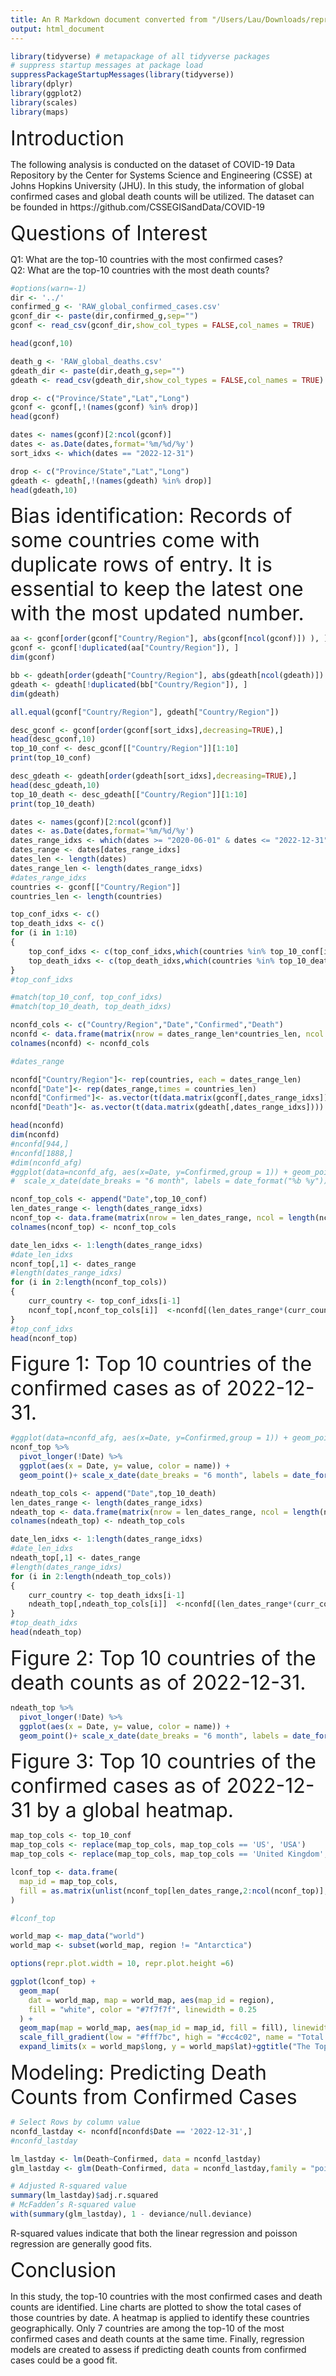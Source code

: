---
title: An R Markdown document converted from "/Users/Lau/Downloads/reproducible-report-on-covid19-data.ipynb"
output: html_document
---

```{r}
library(tidyverse) # metapackage of all tidyverse packages
# suppress startup messages at package load
suppressPackageStartupMessages(library(tidyverse))
library(dplyr)
library(ggplot2)
library(scales)
library(maps)
```

<font size="6"> Introduction </font>

The following analysis is conducted on the dataset of COVID-19 Data Repository by the Center for Systems Science and Engineering (CSSE) at Johns Hopkins University (JHU). In this study, the information of global confirmed cases and global death counts will be utilized. The dataset can be founded in https://github.com/CSSEGISandData/COVID-19

<font size="6"> Questions of Interest </font>

Q1: What are the top-10 countries with the most confirmed cases? <br>
Q2: What are the top-10 countries with the most death counts? <br>

```{r}
#options(warn=-1)
dir <- '../'
confirmed_g <- 'RAW_global_confirmed_cases.csv'
gconf_dir <- paste(dir,confirmed_g,sep="")
gconf <- read_csv(gconf_dir,show_col_types = FALSE,col_names = TRUE)

head(gconf,10)

death_g <- 'RAW_global_deaths.csv'
gdeath_dir <- paste(dir,death_g,sep="")
gdeath <- read_csv(gdeath_dir,show_col_types = FALSE,col_names = TRUE)

```

```{r}
drop <- c("Province/State","Lat","Long")
gconf <- gconf[,!(names(gconf) %in% drop)]
head(gconf)
```

```{r}
dates <- names(gconf)[2:ncol(gconf)]
dates <- as.Date(dates,format='%m/%d/%y')
sort_idxs <- which(dates == "2022-12-31")

```

```{r}
drop <- c("Province/State","Lat","Long")
gdeath <- gdeath[,!(names(gdeath) %in% drop)]
head(gdeath,10)
```

<font size="6"> Bias identification: Records of some countries come with duplicate rows of entry. It is essential to keep the latest one with the most updated number. </font>

```{r}
aa <- gconf[order(gconf["Country/Region"], abs(gconf[ncol(gconf)]) ), ]
gconf <- gconf[!duplicated(aa["Country/Region"]), ]
dim(gconf)

bb <- gdeath[order(gdeath["Country/Region"], abs(gdeath[ncol(gdeath)]) ), ]
gdeath <- gdeath[!duplicated(bb["Country/Region"]), ]
dim(gdeath)

all.equal(gconf["Country/Region"], gdeath["Country/Region"])
```

```{r}
desc_gconf <- gconf[order(gconf[sort_idxs],decreasing=TRUE),]
head(desc_gconf,10)
top_10_conf <- desc_gconf[["Country/Region"]][1:10]
print(top_10_conf)
```

```{r}
desc_gdeath <- gdeath[order(gdeath[sort_idxs],decreasing=TRUE),]
head(desc_gdeath,10)
top_10_death <- desc_gdeath[["Country/Region"]][1:10]
print(top_10_death)
```

```{r}
dates <- names(gconf)[2:ncol(gconf)]
dates <- as.Date(dates,format='%m/%d/%y')
dates_range_idxs <- which(dates >= "2020-06-01" & dates <= "2022-12-31")
dates_range <- dates[dates_range_idxs]
dates_len <- length(dates)
dates_range_len <- length(dates_range_idxs)
#dates_range_idxs
countries <- gconf[["Country/Region"]]
countries_len <- length(countries)

top_conf_idxs <- c()
top_death_idxs <- c()
for (i in 1:10)
{
    top_conf_idxs <- c(top_conf_idxs,which(countries %in% top_10_conf[i]))
    top_death_idxs <- c(top_death_idxs,which(countries %in% top_10_death[i]))
}
#top_conf_idxs

#match(top_10_conf, top_conf_idxs)
#match(top_10_death, top_death_idxs)
```

```{r}
nconfd_cols <- c("Country/Region","Date","Confirmed","Death")
nconfd <- data.frame(matrix(nrow = dates_range_len*countries_len, ncol = length(nconfd_cols)))
colnames(nconfd) <- nconfd_cols

#dates_range

nconfd["Country/Region"]<- rep(countries, each = dates_range_len)
nconfd["Date"]<- rep(dates_range,times = countries_len)
nconfd["Confirmed"]<- as.vector(t(data.matrix(gconf[,dates_range_idxs])))
nconfd["Death"]<- as.vector(t(data.matrix(gdeath[,dates_range_idxs])))

head(nconfd)
dim(nconfd)
#nconfd[944,]
#nconfd[1888,]
#dim(nconfd_afg)
#ggplot(data=nconfd_afg, aes(x=Date, y=Confirmed,group = 1)) + geom_point() +
#  scale_x_date(date_breaks = "6 month", labels = date_format("%b %y"))
```

```{r}
nconf_top_cols <- append("Date",top_10_conf)
len_dates_range <- length(dates_range_idxs)
nconf_top <- data.frame(matrix(nrow = len_dates_range, ncol = length(nconf_top_cols)))
colnames(nconf_top) <- nconf_top_cols

date_len_idxs <- 1:length(dates_range_idxs)
#date_len_idxs
nconf_top[,1] <- dates_range
#length(dates_range_idxs)
for (i in 2:length(nconf_top_cols))
{
    curr_country <- top_conf_idxs[i-1]
    nconf_top[,nconf_top_cols[i]]  <-nconfd[(len_dates_range*(curr_country-1)+1):(len_dates_range*curr_country),3]
}
#top_conf_idxs
head(nconf_top)
```

<font size="6"> Figure 1: Top 10 countries of the confirmed cases as of 2022-12-31. </font>

```{r}
#ggplot(data=nconfd_afg, aes(x=Date, y=Confirmed,group = 1)) + geom_point() + scale_x_date(date_breaks = "6 month", labels = date_format("%b %y"))
nconf_top %>% 
  pivot_longer(!Date) %>%
  ggplot(aes(x = Date, y= value, color = name)) +
  geom_point()+ scale_x_date(date_breaks = "6 month", labels = date_format("%b %y"))
```

```{r}
ndeath_top_cols <- append("Date",top_10_death)
len_dates_range <- length(dates_range_idxs)
ndeath_top <- data.frame(matrix(nrow = len_dates_range, ncol = length(ndeath_top_cols)))
colnames(ndeath_top) <- ndeath_top_cols

date_len_idxs <- 1:length(dates_range_idxs)
#date_len_idxs
ndeath_top[,1] <- dates_range
#length(dates_range_idxs)
for (i in 2:length(ndeath_top_cols))
{
    curr_country <- top_death_idxs[i-1]
    ndeath_top[,ndeath_top_cols[i]]  <-nconfd[(len_dates_range*(curr_country-1)+1):(len_dates_range*curr_country),4]
}
#top_death_idxs
head(ndeath_top)
```

<font size="6"> Figure 2: Top 10 countries of the death counts as of 2022-12-31. </font>

```{r}
ndeath_top %>% 
  pivot_longer(!Date) %>%
  ggplot(aes(x = Date, y= value, color = name)) +
  geom_point()+ scale_x_date(date_breaks = "6 month", labels = date_format("%b %y"))
```

<font size="6">  Figure 3: Top 10 countries of the confirmed cases as of 2022-12-31 by a global heatmap. </font>

```{r}
map_top_cols <- top_10_conf
map_top_cols <- replace(map_top_cols, map_top_cols == 'US', 'USA')
map_top_cols <- replace(map_top_cols, map_top_cols == 'United Kingdom', 'UK')

lconf_top <- data.frame(
  map_id = map_top_cols,
  fill = as.matrix(unlist(nconf_top[len_dates_range,2:ncol(nconf_top)], use.names = FALSE))
)

#lconf_top

world_map <- map_data("world")
world_map <- subset(world_map, region != "Antarctica")

options(repr.plot.width = 10, repr.plot.height =6)

ggplot(lconf_top) +
  geom_map(
    dat = world_map, map = world_map, aes(map_id = region),
    fill = "white", color = "#7f7f7f", linewidth = 0.25
  ) +
  geom_map(map = world_map, aes(map_id = map_id, fill = fill), linewidth = 0.25) +
  scale_fill_gradient(low = "#fff7bc", high = "#cc4c02", name = "Total Confirmed Cases") +
  expand_limits(x = world_map$long, y = world_map$lat)+ggtitle("The Top Ten Countries As of 2022-12-31")
```

<font size="6"> Modeling: Predicting Death Counts from Confirmed Cases </font>

```{r}
# Select Rows by column value
nconfd_lastday <- nconfd[nconfd$Date == '2022-12-31',]
#nconfd_lastday

lm_lastday <- lm(Death~Confirmed, data = nconfd_lastday)
glm_lastday <- glm(Death~Confirmed, data = nconfd_lastday,family = "poisson")

# Adjusted R-squared value 
summary(lm_lastday)$adj.r.squared
# McFadden’s R-squared value
with(summary(glm_lastday), 1 - deviance/null.deviance)
```

R-squared values indicate that both the linear regression and poisson regression are generally good fits.

<font size = "6">Conclusion</font>

In this study, the top-10 countries with the most confirmed cases and death counts are identified. Line charts are plotted to show the total cases of those countries by date. A heatmap is applied to identify these countries geographically. Only 7 countries are among the top-10 of the most confirmed cases and death counts at the same time. Finally, regression models are created to assess if predicting death counts from confirmed cases could be a good fit. 

```{r}

```

